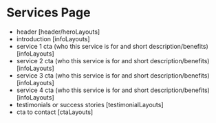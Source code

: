 

<Meta of={Stories} />

# Services Page

- header [header/heroLayouts]
- introduction [infoLayouts]
- service 1 cta (who this service is for and short description/benefits) [infoLayouts]
- service 2 cta (who this service is for and short description/benefits) [infoLayouts]
- service 3 cta (who this service is for and short description/benefits) [infoLayouts]
- service 4 cta (who this service is for and short description/benefits) [infoLayouts]
- testimonials or success stories [testimonialLayouts]
- cta to contact [ctaLayouts]

<Controls of={Stories.Default} />
<Canvas of={Stories.Default} sourceState="shown" withToolbar="true" />

